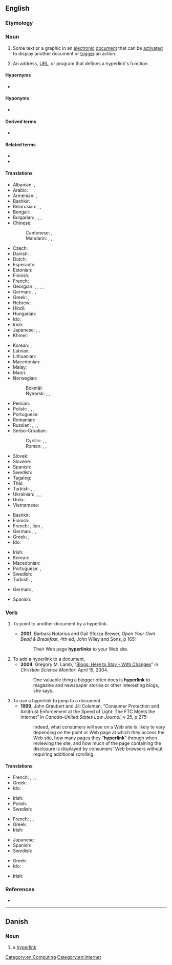 {{also|Hyperlink}}
==English==

===Etymology===
{{prefix|en|hyper|link}}

===Noun===
{{en-noun}}

# Some text or a graphic in an [[electronic]] [[document]] that can be [[activate]]d to display another document or [[trigger]] an action.
#: {{ux|en|Click the '''hyperlink''' to go to the next page.}}
# An address, [[URL]], or program that defines a hyperlink's function.
#: {{ux|en|Copy the '''hyperlink''' and paste it into an email.}}

====Hypernyms====
* {{l|en|link}}

====Hyponyms====
* {{l|en|backlink}}

====Derived terms====
* {{l|en|hyperlinking}}

====Related terms====
* {{l|en|hypertext}}
* {{l|en|linkify}}

====Translations====
{{trans-top|link from one electronic document to another}}
* Albanian: {{t|sq|tejlidhje|f}}, {{t+|sq|lidhje|f}}
* Arabic: {{t|ar|اِرْتِبَاط تَشَعُّبِيّ|m}}
* Armenian: {{t|hy|հիպերհղում}}, {{t+|hy|հղում}}
* Bashkir: {{t|ba|һылтанма|sc=Cyrl}}
* Belarusian: {{t|be|гіперспасы́лка|f}}, {{t|be|лінк|m}}, {{t|be|спасы́лка|f}}
* Bengali: {{t|bn|হাইপারলিংক|tr=haiparlingk}}
* Bulgarian: {{t|bg|хипервръзка|f}}, {{t|bg|хиперлинк|m}}, {{t|bg|линк|m}}, {{t+|bg|връзка|f}}
* Chinese:
*: Cantonese: {{t|yue|超連結}}, {{t|yue|超连结|tr=ciu1 lin4 git3}}
*: Mandarin: {{t+|cmn|超鏈接|sc=Hani}}, {{t+|cmn|超链接|tr=chāoliànjiē|sc=Hani}}, {{t+|cmn|超連結|sc=Hani}}, {{t+|cmn|超连结|tr=chāoliánjié|sc=Hani}}
* Czech: {{t|cs|hyperlink|m}}
* Danish: {{t|da|hyperlink|n}}
* Dutch: {{t+|nl|hyperlink|m}}
* Esperanto: {{t|eo|ligilo}}
* Estonian: {{t|et|hüperlink}}
* Finnish: {{t+|fi|hyperlinkki}}
* French: {{t+|fr|hyperlien|m}}
* Georgian: {{t|ka|ჰიპერბმული}}, {{t|ka|ბმული}}, {{t|ka|ჰიპერლინკი}} {{qualifier|colloquial}}, {{t|ka|ბმული}}, {{t|ka|ლინკი}}
* German: {{t+|de|Hyperlink|m}}, {{t|de|Hypertextlink|m}}, {{t+|de|Querverweis|m}}
* Greek: {{t+|el|υπερσύνδεσμος|m}}, {{t|el|υπερζεύξη|f}}
* Hebrew: {{t+|he|קישור|m|tr=ki'shur|alt=קישור \ קִשּׁוּר}}
* Hindi: {{t|hi|हाइपरलिंक}}
* Hungarian: {{t|hu|hiperhivatkozás}}
* Ido: {{t|io|hiperligilo}}
* Irish: {{t|ga|hipearnasc|m}}
* Japanese: {{t|ja|超連結子|tr=きょうれんけつし, kyōrenketsushi}}, {{t+|ja|ハイパーリンク|tr=haipārinku}}, {{t+|ja|リンク|tr=rinku}}
* Khmer: {{t+|km|តំណភ្ជាប់|tr=tom-nor-phorb|sc=Khmr}}
{{trans-mid}}
* Korean: {{t|ko|하이퍼링크}}, {{t+|ko|링크}}
* Latvian: {{t|lv|hipersaite|f}}
* Lithuanian: {{t|lt|hipersaitas|m}}
* Macedonian: {{t+|mk|хиперврска|f}}
* Malay: {{t|ms|hiperpautan}}
* Maori: {{t|mi|honongaitua }}
* Norwegian:
*: Bokmål: {{t|nb|hyperlenke|m|f}}
*: Nynorsk: {{t|nn|hyperkopling|f}}, {{t|nn|hyperlenke|f}}, {{t|nn|hyperlenkje|f}}
* Persian: {{t+|fa|ابرپیوند|tr=abarpeyvand}}
* Polish: {{t+|pl|link|m}}, {{t+|pl|łącze|n}}, {{t|pl|hiperłącze|n}}, {{t|pl|odnośnik|m}}
* Portuguese: {{t+|pt|hiperlink|m}}
* Romanian: {{t|ro|hiperlink|n}}
* Russian: {{t+|ru|гиперссы́лка|f}}, {{t|ru|гиперли́нк|m}}, {{t+|ru|линк|m}}, {{t+|ru|ссы́лка|f}}
* Serbo-Croatian:
*: Cyrillic: {{t|sh|хипервеза|f}}, {{t|sh|повезница|f}}, {{t|sh|хиперлинк|m}}
*: Roman: {{t+|sh|hiperveza|f}}, {{t+|sh|poveznica|f}}, {{t|sh|hiperlink|m}}
* Slovak: {{t|sk|hyperlink|m}}
* Slovene: {{t|sl|hiperpovezava|f}}
* Spanish: {{t+|es|hiperenlace|m}}
* Swedish: {{t+|sv|hyperlänk|c}}
* Tagalog: {{t|tl|kawingan}}
* Thai: {{t|th|ไฮเปอร์ลิงก์}}
* Turkish: {{t|tr|hiper bağ}}, {{t|tr|üst bağ}}, {{t|tr|hyperlink}}
* Ukrainian: {{t|uk|гіперпосила́ння|n}}, {{t|uk|гіперлі́нк|m}}, {{t+|uk|лінк|m}}, {{t+|uk|посила́ння|n}}
* Urdu: {{t|ur|ہائپرلنکس|tr=hāiparliṅk}}
* Vietnamese: {{t|vi|siêu liên kết}}
{{trans-bottom}}

{{trans-top|area on a Web page}}
* Bashkir: {{t|ba|һылтанма|sc=Cyrl}}
* Finnish: {{t+|fi|hyperlinkki}}
* French: {{t+|fr|lien|m}}, lien {{t+|fr|hypertexte}}, {{t+|fr|hyperlien|m}}
* German: {{t+|de|Hyperlink|m}}, {{t|de|Hypertextlink|m}}, {{t+|de|Querverweis|m}}
* Greek: {{t+|el|υπερσύνδεσμος|m}}, {{t|el|υπερζεύξη|f}}
* Ido: {{t|io|hiperligilo}}
{{trans-mid}}
* Irish: {{t|ga|hipearnasc|m}}
* Korean: {{t|ko|하이퍼링크}}
* Macedonian: {{t+|mk|хиперврска|f}}
* Portuguese: {{t+|pt|hiperligação|f}}, {{t+|pt|hiperlink|m}}
* Swedish: {{t+|sv|hyperlänk|c}}
* Turkish: {{t|tr|hiper bağ}}, {{t|tr|üst bağ}}
{{trans-bottom}}

{{checktrans-top}}
* German: {{t-check|de|Hypertext-Link|m}}, {{t+check|de|Hyperlink|m}}
{{trans-mid}}
* Spanish: {{t+check|es|hipervínculo|m}}
{{trans-bottom}}

===Verb===
{{en-verb}}

# {{lb|en|of a hypertext document}} To point to another document by a hyperlink.
#* '''2001''', Barbara Notarius and Gail Sforza Brewer, ''Open Your Own Bead & Breakfast'', 4th ed, John Wiley and Sons, p 165:
#*: Their Web page '''hyperlinks''' to your Web site.
# To add a hyperlink to a document.
#* '''2004''', Gregory M. Lamb, “[http://www.csmonitor.com/2004/0415/p14s02-stin.html Blogs: Here to Stay - With Changes]” in ''Christian Science Monitor'', April 15, 2004.
#*: One valuable thing a blogger often does is '''hyperlink''' to magazine and newspaper stories or other interesting blogs, she says.
# To use a hyperlink to jump to a document.
#* '''1999''', John Graubert and Jill Coleman, “Consumer Protection and Antitrust Enforcement at the Speed of Light: The FTC Meets the Internet” in ''Canada–United States Law Journal'', v 25, p 275:
#*: Indeed, what consumers will see on a Web site is likely to vary depending on the point or Web page at which they access the Web site, how many pages they “'''hyperlink'''” through when reviewing the site, and how much of the page containing the disclosure is displayed by consumers' Web browsers without requiring additional scrolling.

====Translations====
{{trans-top|to point to another document by a hyperlink}}
* French: {{t+check|fr|lier|alt=être lié (à)}}, {{t+check|fr|pointer|alt=pointer (sur)}}, {{t-check|fr|[[contenir]] [[un]] [[lien]] ([[vers]])|m}}, {{t+check|fr|hyperlier|alt=être hyperlié (à)}}<!-- not sure how to hyperlink this... -->
* Greek: {{t|el|υπερσυνδέω}}
* Ido: {{t|io|hiperligar}}
{{trans-mid}}
* Irish: {{t|ga|hipearnasc}}
* Polish: {{t|pl|linkować}}
* Swedish: {{t+|sv|länka}}
{{trans-bottom}}

{{trans-top|to add a hyperlink to a document}}
* French: {{t+check|fr|lier|alt=lier (à)}}, {{t-check|fr|[[ajouter]] [[un]] [[lien]] ([[vers]])}}, {{t+check|fr|hyperlier|alt=hyperlier (à)}}<!-- not sure how to hyperlink this... -->
* Greek: {{t|el|υπερσυνδέω}}
* Irish: {{t|ga|hipearnasc}}
{{trans-mid}}
* Japanese: {{t+|ja|ハイパーリンク|tr=haipārinku}}
* Spanish: {{t|es|hipervincular}}
* Swedish: {{t+|sv|länka}}
{{trans-bottom}}

{{trans-top|to use a hyperlink to jump to a document}}
* Greek: {{t|el|υπερσυνδέομαι}}
* Ido: {{t|io|hiperligilar}}
{{trans-mid}}
* Irish: {{t|ga|hipearnasc}}
{{trans-bottom}}

===References===
* {{pedia}}

[[Category:en:Computing]]
[[Category:en:Internet]]

----

==Danish==
{{wikipedia|lang=da}}

===Noun===
{{head|da|noun|g=n|definite singular|hyperlinket|indefinite plural|hyperlinks|or|hyperlink|definite plural|hyperlinkene}}

# {{lb|da|computing|Internet}} a [[hyperlink#English|hyperlink]]